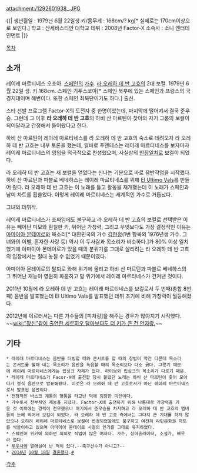 attachment:/1292601938_.JPG

{{|
생년월일 : 1979년 6월 22일생
키/몸무게 : 168cm/? kg[* 실제로는 170cm이상으로 보인다.]
학교 : 산세바스티안 대학교
데뷔 : 2008년 Factor-X
소속사 : 소니 엔터테인먼트
|}}

[[목차]]

== 소개 ==
레이레 마르티네스 오초아. [[스페인]]의 [[가수]]. [[라 오레하 데 반 고흐]]의 2대 보컬. 1979년 6월 22일 생. 키 168cm. 스페인 기푸스코아[* 스페인 북부에 있는 스페인과 프랑스의 국경지대이며 해변이다. 또한 스페인 최북단이기도 하다.] 출신.

스타 선발 프로그램 Factor-X의 도전자 중 한명이었는데, 마지막에 떨어져서 결국 준우승. 그런데 그 이후 '''라 오레하 데 반 고흐'''의 하비 산 마르틴이 찾아와 자기 그룹의 보컬이 되어달라고 간청해서 들어왔다고 한다.

하비 산 마르틴이 레이레 마르티네스를 라 오레하 데 반 고흐의 숙소로 데려오자 라 오레하 데 반 고흐는 내부 토론을 했는데, 알바로 푸엔테스는 레이레 마르티네스를 보자마자 레이레 마르티네스의 영입을 적극적으로 찬성했으며, 사실상의 [[만장일치]]로 보컬이 되었다.

라 오레하 데 반 고흐는 새 보컬을 얻었다는 신나는 기분으로 바로 음반작업을 시작했다. 하비 산 마르틴과 파블로 베네하스는 레이레 마르티네스를 위해 [http://www.youtube.com/watch?v=BjB-_SqnRMQ El Ultimo Vals]를 만들어 줬다. 라 오레하 데 반 고흐는 이 노래를 들고 활동을 재개했는데 이 노래가 스페인과 남미 차트를 휩쓸었다. 이렇게 레이레 마르티네스는 세계적인 가수로 거듭났다.

{{{#!html
<object width="640" height="385"><param name="movie" value="http://www.youtube.com/v/rNk5BmRAUPY?fs=1&amp;hl=ko_KR"></param><param name="allowFullScreen" value="true"></param><param name="allowscriptaccess" value="always"></param><embed src="http://www.youtube.com/v/rNk5BmRAUPY?fs=1&amp;hl=ko_KR" type="application/x-shockwave-flash" allowscriptaccess="always" allowfullscreen="true" width="640" height="385"></embed></object>
}}}
그녀의 데뷔작.

레이레 마르티네스가 초짜임에도 불구하고 라 오레하 데 반 고흐의 보컬로 선택받은 이유는 빼어난 미모와 훤칠한 키, 뛰어난 가창력, 그리고 무엇보다도 가장 결정적인 이유는 [[아마이아 몬테이로]]와 목소리[* 대한민국의 가수 [[김현정]](1번 항목의 1976년생 가수. 그녀와의 이별, 혼자한 사랑 등) 역시 이 두사람과 목소리가 비슷하다.]가 80% 이상 일치했기에 아마이아 몬테이로가 있을 때의 분위기를 그대로 살리려는 라 오레하 데 반 고흐의 입장에서는 절대 놓칠 수 없었기 때문이였다. 

아마이아 몬테이로의 탈퇴로 와해 위기에 몰리고 하비 산 마르틴과 파블로 베네하스의 그 뛰어난 재능이 영원히 파묻히고 말 위기에서 레이레 마르티네스가 건져낸 것이다.

2011년 10월에 라 오레하 데 반 고흐는 레이레 마르티네스를 보컬로서 두 번째(총합 8번째) 음반을 발표했는데 El Ultimo Vals를 발표했던 데뷔 초기에 비해 가창력이 월등해졌다.  

2012년에 이르러서는 다른 가수들의 [피처링]을 해주는 경우가 많아지기 시작했다. 
{{{#!html
<iframe width="640" height="360" src="http://www.youtube.com/embed/GO5AhvZPe4A?feature=player_detailpage" frameborder="0" allowfullscreen></iframe>
}}}
~~[[wiki:"장신"같이 출연한 세르히오 달마보다도 더 키가 큰 건 안자랑.]]~~

== 기타 ==
 * 레이레 마르티네스는 음반을 더빙할 때와 콘서트를 할 때의 창법이 약간 다른데 목소리는 콘서트를 할때 내는 목소리가 음반을 녹음할 때의 목소리보다 다소 굵다. 그렇기 때문에 레이레 마르티네스에게는 립싱크 자체가 없다. 라이브와 립싱크의 목소리가 다르기 때문.
 * 레이레 마르티네스가 Facor-X에 출전할 당시 불렀던 노래는 하비 산 마르틴이 줏어 모아다가 정식 음반으로 발표해줬다. 이것은 라 오레하 데 반 고흐로서가 아닌 레이레 마르티네스로서 발표된 음반이다.
 * 전형적인 바스크 계통의 혈통을 타고난 덕에 굉장한 미인이다.
 * 가수로서 천부적인 재능을 지녔다. Factor-X에 출전하기 위해 나름대로 가창력을 키운 것 이외에는 경력이 전무했으나 여기에서 준우승을 차지하고 라 오레하 데 반 고흐의 멤버들의 눈에 띄어서 보컬이 되었다. 라 오레하 데 반 고흐 측에서는 그다지 큰 기대를 하지 않았으나 오히려 레이레 마르티네스로 보컬이 변경되었음에도 불구하고 여전히 라틴문화권 차트를 싹쓸이하고 있으며 아마이아 몬테이로 시절의 인기를 그대로 유지하였다.
 * 스페인어 위키에 의하면 의외로 직업이 많은 여자다. 가수, 싱어송라이터, 소설가, 배우라 한다.
 * [[투우]]사와 열애설이 난 적이 있다.--축구선수가 아니고?--
 * [[2014년]] [[10월 18일]] [[결혼]]했다.[http://www.revistacuore.com/fotos/la-discreta-boda-de-leire-martinez-y-jacobo-bustamante-en-san-sebastian/(imagen)/199710/leire-martinez-y-jacobo-bustamante-ya-como-marido-y-mujer-comparten-un-beso-en-el-coche #]

[[각주]]
